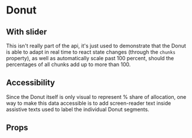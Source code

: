 
# Donut

<Canvas withSource="open">
    <Story id="components-donut--basic" />
</Canvas>

## With slider

This isn't really part of the api, it's just used to demonstrate that the Donut is able to
adapt in real time to react state changes (through the `chunks` property), as well as automatically
scale past 100 percent, should the percentages of all chunks add up to more than 100.

<Canvas>
    <Story id="components-donut--with-slider" />
</Canvas>

## Accessibility

Since the Donut itself is only visual to represent % share of allocation, one way to make this data
accessible is to add screen-reader text inside assistive texts used to label the individual Donut segments.

<Canvas>
    <Story id="components-donut--accessibility" />
</Canvas>

## Props

<ArgsTable story={PRIMARY_STORY} />

